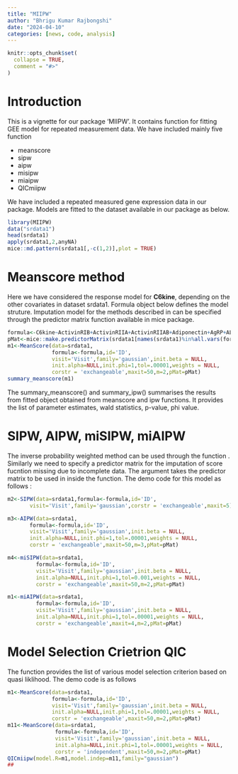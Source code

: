 ```yaml
---
title: "MIIPW"
author: "Bhrigu Kumar Rajbongshi"
date: "2024-04-10"
categories: [news, code, analysis]
---
```


```r
knitr::opts_chunk$set(
  collapse = TRUE,
  comment = "#>"
)
```

# Introduction

This is a vignette for our package 'MIIPW'. It contains function for fitting GEE model for repeated measurement data. We have included mainly five function

-   meanscore
-   sipw
-   aipw
-   misipw
-   miaipw
-   QICmiipw

We have included a repeated measured gene expression data in our package. Models are fitted to the dataset available in our package as below.

```r
library(MIIPW)
data("srdata1")
head(srdata1)
apply(srdata1,2,anyNA)
mice::md.pattern(srdata1[,-c(1,2)],plot = TRUE)
```

# Meanscore method

Here we have considered the response model for **C6kine**, depending on the other covariates in dataset srdata1. Formula object below defines the model struture. Imputation model for the methods described in \link{MeanScore} can be specified through the predictor matrix function available in mice package.

```r
formula<-C6kine~ActivinRIB+ActivinRIIA+ActivinRIIAB+Adiponectin+AgRP+ALCAM
pMat<-mice::make.predictorMatrix(srdata1[names(srdata1)%in%all.vars(formula)])
m1<-MeanScore(data=srdata1,
              formula<-formula,id='ID',
              visit='Visit',family='gaussian',init.beta = NULL,
              init.alpha=NULL,init.phi=1,tol=.00001,weights = NULL,
              corstr = 'exchangeable',maxit=50,m=2,pMat=pMat)
summary_meanscore(m1)
```

The summary_meanscore() and summary_ipw() summarises the results from fitted object obtained from meanscore and ipw functions. It provides the list of parameter estimates, wald statistics, p-value, phi value.

# SIPW, AIPW, miSIPW, miAIPW

The inverse probability weighted method can be used through the function \code{SIPW,AIPW,miSIPW,miAIPW}. Similarly we need to specify a predictor matrix for the imputation of score fucntion missing due to incomplete data. The \code{pMat} argument takes the predictor matrix to be used in \link{mice} inside the function. The demo code for this model as follows :

```r
m2<-SIPW(data=srdata1,formula<-formula,id='ID',
       visit='Visit',family='gaussian',corstr = 'exchangeable',maxit=5)

m3<-AIPW(data=srdata1,
       formula<-formula,id='ID',
       visit='Visit',family='gaussian',init.beta = NULL,
       init.alpha=NULL,init.phi=1,tol=.00001,weights = NULL,
       corstr = 'exchangeable',maxit=50,m=3,pMat=pMat)

m4<-miSIPW(data=srdata1,
         formula<-formula,id='ID',
         visit='Visit',family='gaussian',init.beta = NULL,
         init.alpha=NULL,init.phi=1,tol=0.001,weights = NULL,
         corstr = 'exchangeable',maxit=50,m=2,pMat=pMat)

m1<-miAIPW(data=srdata1,
         formula<-formula,id='ID',
         visit='Visit',family='gaussian',init.beta = NULL,
         init.alpha=NULL,init.phi=1,tol=.00001,weights = NULL,
         corstr = 'exchangeable',maxit=4,m=2,pMat=pMat)

```

# Model Selection Crietrion QIC

The \code{QICmiipw} function provides the list of various model selection criterion based on quasi liklihood. The demo code is as follows

```r
m1<-MeanScore(data=srdata1,
              formula<-formula,id='ID',
              visit='Visit',family='gaussian',init.beta = NULL,
              init.alpha=NULL,init.phi=1,tol=.00001,weights = NULL,
              corstr = 'exchangeable',maxit=50,m=2,pMat=pMat)
m11<-MeanScore(data=srdata1,
               formula<-formula,id='ID',
               visit='Visit',family='gaussian',init.beta = NULL,
               init.alpha=NULL,init.phi=1,tol=.00001,weights = NULL,
               corstr = 'independent',maxit=50,m=2,pMat=pMat)
QICmiipw(model.R=m1,model.indep=m11,family="gaussian")
##
```
